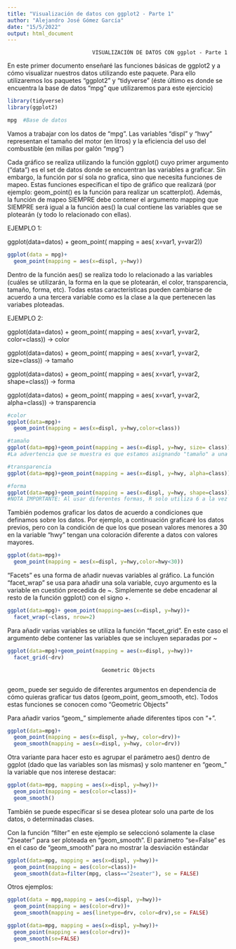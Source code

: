---
title: "Visualización de datos con ggplot2 - Parte 1"
author: "Alejandro José Gómez García"
date: "15/5/2022"
output: html_document
---

                               VISUALIZACIÓN DE DATOS CON ggplot - Parte 1

En este primer documento enseñaré las funciones básicas de ggplot2 y a cómo visualizar nuestros datos utilizando este paquete.
Para ello utilizaremos los paquetes "ggplot2" y "tidyverse" (éste último es donde se encuentra la base de datos "mpg" que utilizaremos para este ejercicio)

```{r, echo=FALSE, warning=FALSE}
library(tidyverse)
library(ggplot2)

mpg  #Base de datos
```

Vamos a trabajar con los datos de "mpg".
Las variables "displ" y "hwy" representan el tamaño del motor (en litros) y la eficiencia del uso del combustible (en millas por galón "mpg")

Cada gráfico se realiza utilizando la función ggplot() cuyo primer argumento ("data") es el set de datos donde se encuentran las variables a graficar. Sin embargo, la función por sí sola no grafica, sino que necesita funciones de mapeo. Estas funciones especifican el tipo de gráfico que realizará (por ejemplo: geom_point() es la función para realizar un scatterplot). Además, la función de mapeo SIEMPRE debe contener el argumento mapping que SIEMPRE será igual a la función aes() la cual contiene las variables que se plotearán (y todo lo relacionado con ellas).

EJEMPLO 1:

ggplot(data=datos) + geom_point( mapping = aes( x=var1, y=var2))

```{r, warning=FALSE}
ggplot(data = mpg)+
  geom_point(mapping = aes(x=displ, y=hwy))
```

Dentro de la función aes() se realiza todo lo relacionado a las variables (cuáles se utilizarán, la forma en la que se plotearán, el color, transparencia, tamaño, forma, etc). Todas estas características pueden cambiarse de acuerdo a una tercera variable como es la clase a la que pertenecen las variabes ploteadas.

EJEMPLO 2:

ggplot(data=datos) + geom_point( mapping = aes( x=var1, y=var2, color=class)) -> color

ggplot(data=datos) + geom_point( mapping = aes( x=var1, y=var2, size=class)) -> tamaño

ggplot(data=datos) + geom_point( mapping = aes( x=var1, y=var2, shape=class)) -> forma

ggplot(data=datos) + geom_point( mapping = aes( x=var1, y=var2, alpha=class)) -> transparencia


```{r, warning=FALSE}
#color
ggplot(data=mpg)+
  geom_point(mapping = aes(x=displ, y=hwy,color=class))

#tamaño
ggplot(data=mpg)+geom_point(mapping = aes(x=displ, y=hwy, size= class))
#La advertencia que se muestra es que estamos asignando "tamaño" a una variable discreta (class) lo que no tiene mucho sentido (tener en cuenta que esto es un ejemplo ilustrativo).

#transparencia
ggplot(data=mpg)+geom_point(mapping = aes(x=displ, y=hwy, alpha=class))

#forma
ggplot(data=mpg)+geom_point(mapping = aes(x=displ, y=hwy, shape=class))
#NOTA IMPORTANTE: Al usar diferentes formas, R solo utiliza 6 a la vez por lo que si hay más de 6 clases solo ploteará las seis primeras
```


También podemos graficar los datos de acuerdo a condiciones que definamos sobre los datos. Por ejemplo, a continuación graficaré los datos previos, pero con la condición de que los que posean valores menores a 30 en la variable "hwy" tengan una coloración diferente a datos con valores mayores.

```{r, warning=FALSE}
ggplot(data=mpg)+
  geom_point(mapping = aes(x=displ, y=hwy,color=hwy<30))
```

"Facets" es una forma de añadir nuevas variables al gráfico. La función "facet_wrap" se usa para añadir una sola variable, cuyo argumento es la variable en cuestión precedida de ~. Simplemente se debe encadenar al resto de la función ggplot() con el signo +.

```{r, warning=FALSE}
ggplot(data=mpg)+ geom_point(mapping=aes(x=displ, y=hwy))+
  facet_wrap(~class, nrow=2)
```

Para añadir varias variables se utiliza la función "facet_grid". En este caso el argumento debe contener las variables que se incluyen separadas por ~

```{r, warning=FALSE}
ggplot(data=mpg)+geom_point(mapping = aes(x=displ, y=hwy))+
  facet_grid(~drv)
```


                                  Geometric Objects
                                  
geom_ puede ser seguido de diferentes argumentos en dependencia de cómo quieras graficar tus datos (geom_point, geom_smooth, etc). Todos estas funciones se conocen como "Geometric Objects"

Para añadir varios "geom_" simplemente añade diferentes tipos con "+".

```{r, warning=FALSE}
ggplot(data=mpg)+
  geom_point(mapping = aes(x=displ, y=hwy, color=drv))+
  geom_smooth(mapping = aes(x=displ, y=hwy, color=drv))
```

Otra variante para hacer esto es agrupar el parámetro aes() dentro de ggplot (dado que las variables son las mismas) y solo mantener en "geom_" la variable que nos interese destacar:

```{r, warning=FALSE}
ggplot(data=mpg, mapping = aes(x=displ, y=hwy))+
  geom_point(mapping = aes(color=class))+
  geom_smooth()
```

También se puede especificar si se desea plotear solo una parte de los datos, o determinadas clases.

Con la función "filter" en este ejemplo se seleccionó solamente la clase "2seater" para ser ploteada en "geom_smooth". El parámetro "se=False" es en el caso de "geom_smooth" para no mostrar la desviación estándar

```{r, warning=FALSE}
ggplot(data=mpg, mapping = aes(x=displ, y=hwy))+
  geom_point(mapping = aes(color=class))+
  geom_smooth(data=filter(mpg, class=="2seater"), se = FALSE)
```

Otros ejemplos:

```{r, warning=FALSE}
ggplot(data = mpg,mapping = aes(x=displ, y=hwy))+
  geom_point(mapping = aes(color=drv))+
  geom_smooth(mapping = aes(linetype=drv, color=drv),se = FALSE)

ggplot(data=mpg, mapping = aes(x=displ, y=hwy))+
  geom_point(mapping = aes(color=drv))+
  geom_smooth(se=FALSE)

```

